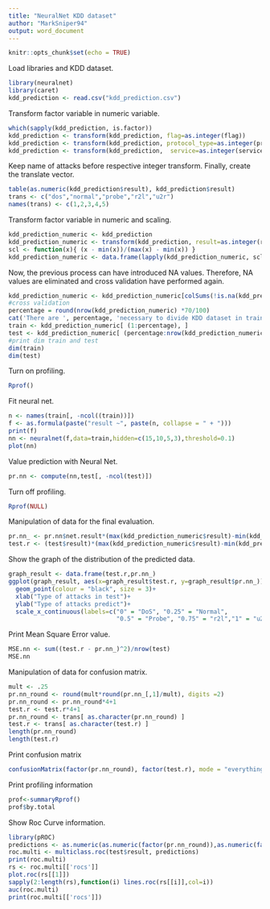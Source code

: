 ```yaml
---
title: "NeuralNet KDD dataset"
author: "MarkSniper94"
output: word_document
---
```


```r
knitr::opts_chunk$set(echo = TRUE)
```

Load libraries and KDD dataset.
```r
library(neuralnet)
library(caret)
kdd_prediction <- read.csv("kdd_prediction.csv")
```

Transform factor variable in numeric variable.
```r
which(sapply(kdd_prediction, is.factor))
kdd_prediction <- transform(kdd_prediction, flag=as.integer(flag)) 
kdd_prediction <- transform(kdd_prediction, protocol_type=as.integer(protocol_type)) 
kdd_prediction <- transform(kdd_prediction,  service=as.integer(service)) 
```

Keep name of attacks before respective integer transform. Finally, create the translate vector.
```r
table(as.numeric(kdd_prediction$result), kdd_prediction$result)
trans <- c("dos","normal","probe","r2l","u2r")
names(trans) <- c(1,2,3,4,5)
```

Transform factor variable in numeric and scaling.
```r
kdd_prediction_numeric <- kdd_prediction
kdd_prediction_numeric <- transform(kdd_prediction, result=as.integer(result)) 
scl <- function(x){ (x - min(x))/(max(x) - min(x)) }
kdd_prediction_numeric <- data.frame(lapply(kdd_prediction_numeric, scl))
```

Now, the previous process can have introduced NA values. Therefore, NA values are eliminated and cross validation have performed again.
```r
kdd_prediction_numeric <- kdd_prediction_numeric[colSums(!is.na(kdd_prediction_numeric)) > 0]
#cross validation
percentage = round(nrow(kdd_prediction_numeric) *70/100)
cat('There are ', percentage, 'necessary to divide KDD dataset in train (70%) in test (30%).')
train <- kdd_prediction_numeric[ (1:percentage), ]
test <- kdd_prediction_numeric[ (percentage:nrow(kdd_prediction_numeric)), ]
#print dim train and test
dim(train)
dim(test)
```

Turn on profiling.
```r
Rprof()
```

Fit neural net.
```r
n <- names(train[, -ncol((train))])
f <- as.formula(paste("result ~", paste(n, collapse = " + ")))
print(f)
nn <- neuralnet(f,data=train,hidden=c(15,10,5,3),threshold=0.1)
plot(nn)
```

Value prediction with Neural Net.
```r
pr.nn <- compute(nn,test[, -ncol(test)])
```

Turn off profiling.
```r
Rprof(NULL) 
```

Manipulation of data for the final evaluation.
```r
pr.nn_ <- pr.nn$net.result*(max(kdd_prediction_numeric$result)-min(kdd_prediction_numeric$result))+min(kdd_prediction_numeric$result)
test.r <- (test$result)*(max(kdd_prediction_numeric$result)-min(kdd_prediction_numeric$result))+min(kdd_prediction_numeric$result)
```

Show the graph of the distribution of the predicted data. 
```r
graph_result <- data.frame(test.r,pr.nn_)
ggplot(graph_result, aes(x=graph_result$test.r, y=graph_result$pr.nn_)) +
  geom_point(colour = "black", size = 3)+
  xlab("Type of attacks in test")+
  ylab("Type of attacks predict")+
  scale_x_continuous(labels=c("0" = "DoS", "0.25" = "Normal",
                              "0.5" = "Probe", "0.75" = "r2l","1" = "u2r"))
```

Print Mean Square Error value.
```r
MSE.nn <- sum((test.r - pr.nn_)^2)/nrow(test)
MSE.nn
```

Manipulation of data for confusion matrix.
```r
mult <- .25   
pr.nn_round <- round(mult*round(pr.nn_[,1]/mult), digits =2)
pr.nn_round <- pr.nn_round*4+1
test.r <- test.r*4+1
pr.nn_round <- trans[ as.character(pr.nn_round) ]
test.r <- trans[ as.character(test.r) ]
length(pr.nn_round)
length(test.r)
```

Print confusion matrix
```r
confusionMatrix(factor(pr.nn_round), factor(test.r), mode = "everything")
```

Print profiling information
```r
prof<-summaryRprof()
prof$by.total
```

Show Roc Curve information.
```r
library(pROC)
predictions <- as.numeric(as.numeric(factor(pr.nn_round)),as.numeric(factor(test.r)))
roc.multi <- multiclass.roc(test$result, predictions)
print(roc.multi)
rs <- roc.multi[['rocs']]
plot.roc(rs[[1]])
sapply(2:length(rs),function(i) lines.roc(rs[[i]],col=i))
auc(roc.multi)
print(roc.multi[['rocs']])
```